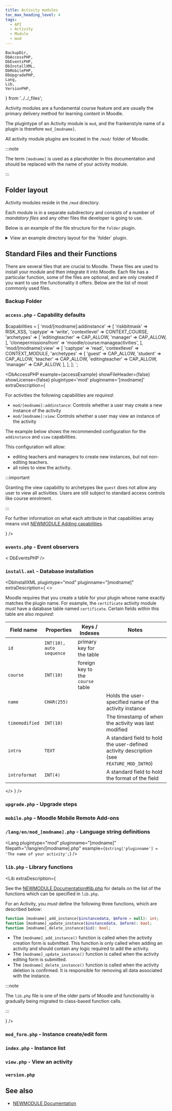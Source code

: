 ```yaml
---
title: Activity modules
toc_max_heading_level: 4
tags:
  - API
  - Activity
  - Module
  - mod
---
```


    BackupDir,
    DbAccessPHP,
    DbEventsPHP,
    DbInstallXML,
    DbMobilePHP,
    DbUpgradePHP,
    Lang,
    Lib,
    VersionPHP,
} from '../../_files';


Activity modules are a fundamental course feature and are usually the primary delivery method for learning content in Moodle.

The plugintype of an Activity module is `mod`, and the frankenstyle name of a plugin is therefore `mod_[modname]`.

All activity module plugins are located in the `/mod/` folder of Moodle.

:::note

The term `[modname]` is used as a placeholder in this documentation and should be replaced with the name of your activity module.

:::

## Folder layout

Activity modules reside in the `/mod` directory.

Each module is in a separate subdirectory and consists of a number of _mandatory files_ and any other files the developer is going to use.

Below is an example of the file structure for the `folder` plugin.

<details>
  <summary>View an example directory layout for the `folder` plugin.</summary>
  <div>

```console
.
├── backup
│   ├── moodle1
│   │   └── lib.php
│   └── moodle2
│       ├── backup_folder_activity_task.class.php
│       ├── backup_folder_stepslib.php
│       ├── restore_folder_activity_task.class.php
│       └── restore_folder_stepslib.php
├── classes
│   ├── analytics
│   │   └── indicator
│   │       ├── activity_base.php
│   │       ├── cognitive_depth.php
│   │       └── social_breadth.php
│   ├── content
│   │   └── exporter.php
│   ├── event
│   │   ├── all_files_downloaded.php
│   │   ├── course_module_instance_list_viewed.php
│   │   ├── course_module_viewed.php
│   │   └── folder_updated.php
│   ├── external.php
│   ├── privacy
│   │   └── provider.php
│   └── search
│       └── activity.php
├── db
│   ├── access.php
│   ├── install.php
│   ├── install.xml
│   ├── log.php
│   ├── services.php
│   └── upgrade.php
├── download_folder.php
├── edit.php
├── edit_form.php
├── index.php
├── lang
│   └── en
│       └── folder.php
├── lib.php
├── locallib.php
├── mod_form.php
├── module.js
├── phpunit.xml
├── pix
│   ├── icon.png
│   └── icon.svg
├── readme.txt
├── renderer.php
├── settings.php
├── styles.css
├── tests
│   ├── backup
│   │   └── restore_date_test.php
│   ├── behat
│   │   └── folder_activity_completion.feature
│   ├── event
│   │   └── events_test.php
│   ├── externallib_test.php
│   ├── generator
│   │   └── lib.php
│   ├── generator_test.php
│   ├── lib_test.php
│   ├── phpunit.xml
│   └── search
│       └── search_test.php
├── version.php
└── view.php
```

  </div>
</details>

## Standard Files and their Functions

There are several files that are crucial to Moodle. These files are used to install your module and then integrate it into Moodle. Each file has a particular function, some of the files are optional, and are only created if you want to use the functionality it offers. Below are the list of most commonly used files.

### Backup Folder

<BackupDir />

### `access.php` - Capability defaults

$capabilities = [
    'mod/[modname]:addinstance' => [
        'riskbitmask' => RISK_XSS,
        'captype' => 'write',
        'contextlevel' => CONTEXT_COURSE,
        'archetypes' => [
            'editingteacher' => CAP_ALLOW,
            'manager' => CAP_ALLOW,
        ],
        'clonepermissionsfrom' => 'moodle/course:manageactivities',
    ],
    'mod/[modname]:view' => [
        'captype' => 'read',
        'contextlevel' => CONTEXT_MODULE,
        'archetypes' => [
            'guest' => CAP_ALLOW,
            'student' => CAP_ALLOW,
            'teacher' => CAP_ALLOW,
            'editingteacher' => CAP_ALLOW,
            'manager' => CAP_ALLOW,
        ],
    ],
];
`;

<DbAccessPHP
    example={accessExample}
    showFileHeader={false}
    showLicense={false}
    plugintype='mod'
    pluginname='[modname]'
    extraDescription={
<div>

For activities the following capabilities are _required_:

- `mod/[modname]:addinstance`: Controls whether a user may create a new instance of the activity
- `mod/[modname]:view`: Controls whether a user may view an instance of the activity

The example below shows the recommended configuration for the `addinstance` and `view` capabilities.

This configuration will allow:

- editing teachers and managers to create new instances, but not non-editing teachers.
- all roles to view the activity.

:::important

Granting the view capability to archetypes like `guest` does not allow any user to view all activities. Users are still subject to standard access controls like course enrolment.

:::

For further information on what each attribute in that capabilities array means visit [NEWMODULE Adding capabilities](https://docs.moodle.org/dev/NEWMODULE_Adding_capabilities).

</div>
    }
/>

### `events.php` - Event observers

< DbEventsPHP />

### `install.xml` - Database installation

<DbInstallXML
  plugintype="mod"
  pluginname="[modname]"
  extraDescription={
    <>

Moodle requires that you create a table for your plugin whose name exactly matches the plugin name. For example, the `certificate` activity module _must_ have a database table named `certificate`. Certain fields within this table are
also _required_:

| Field name     | Properties               | Keys / Indexes                    | Notes                                                                                    |
| ---            | ---                      | ---                               | ---                                                                                      |
| `id`           | `INT(10), auto sequence` | primary key for the table         |                                                                                          |
| `course`       | `INT(10)`                | foreign key to the `course` table |                                                                                          |
| `name`         | `CHAR(255)`              |                                   | Holds the user-specified name of the activity instance                                   |
| `timemodified` | `INT(10)`                |                                   | The timestamp of when the activity was last modified                                     |
| `intro`        | `TEXT`                   |                                   | A standard field to hold the user-defined activity description (see `FEATURE_MOD_INTRO`) |
| `introformat`  | `INT(4)`                 |                                   | A standard field to hold the format of the field                                         |

</>
  }
/>

### `upgrade.php` - Upgrade steps

<DbUpgradePHP
  plugintype="mod"
  pluginname="[modname]"
/>

### `mobile.php` - Moodle Mobile Remote Add-ons

<DbMobilePHP
  plugintype="mod"
  pluginname="[modname]"
/>

### `/lang/en/mod_[modname].php` - Language string definitions

<Lang
  plugintype="mod"
  pluginname="[modname]"
  filepath="/lang/en/[modname].php"
  example={`$string['pluginname'] = 'The name of your activity';`}
/>

### `lib.php` - Library functions

<Lib
  extraDescription={
<div>

See the [NEWMODULE Documentation#lib.php](https://docs.moodle.org/dev/NEWMODULE_Documentation#lib.php) for details on the list of the functions which can be specified in `lib.php`.

For an Activity, you _must_ define the following three functions, which are described below:

```php title="mod/[modname]/lib.php"
function [modname]_add_instance($instancedata, $mform = null): int;
function [modname]_update_instance($instancedata, $mform): bool;
function [modname]_delete_instance($id): bool;
```

- The `[modname]_add_instance()` function is called when the activity creation form is submitted. This function is only called when adding an activity and should contain any logic required to add the activity.
- The `[modname]_update_instance()` function is called when the activity editing form is submitted.
- The `[modname]_delete_instance()` function is called when the activity deletion is confirmed. It is responsible for removing all data associated with the instance.

:::note

The `lib.php` file is one of the older parts of Moodle and functionality is gradually being migrated to class-based function calls.

:::

</div>
  }
/>

### `mod_form.php` - Instance create/edit form

<ModFormPHP />

### `index.php` - Instance list

<IndexPHP />

### `view.php` - View an activity

<ViewPHP />

### `version.php`

<VersionPHP
    plugintype='mod'
    pluginname='[modname]'
/>

## See also

- [NEWMODULE Documentation](https://docs.moodle.org/dev/NEWMODULE_Documentation)
